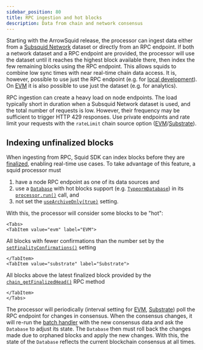 ```yaml
---
sidebar_position: 80
title: RPC ingestion and hot blocks
description: Data from chain and network consensus
---
```



Starting with the ArrowSquid release, the processor can ingest data either from a [Subsquid Network](/subsquid-network) dataset or directly from an RPC endpoint. If both a network dataset and a RPC endpoint are provided, the processor will use the dataset until it reaches the highest block available there, then index the few remaining blocks using the RPC endpoint. This allows squids to combine low sync times with near real-time chain data access. It is, however, possible to use just the RPC endpoint (e.g. for [local development](/sdk/tutorials/evm-local)). On [EVM](/sdk/reference/processors/evm-batch) it is also possible to use just the dataset (e.g. for analytics).

RPC ingestion can create a heavy load on node endpoints. The load typically short in duration when a Subsquid Network dataset is used, and the total number of requests is low. However, their frequency may be sufficient to trigger HTTP 429 responses. Use private endpoints and rate limit your requests with the `rateLimit` chain source option ([EVM](/sdk/reference/processors/evm-batch/general/#set-data-source)/[Substrate](/sdk/reference/processors/substrate-batch/general/#set-data-source)).

## Indexing unfinalized blocks

When ingesting from RPC, Squid SDK can index blocks before they are [finalized](https://info.etherscan.com/epoch-in-ethereum/), enabling real-time use cases. To take advantage of this feature, a squid processor must

1. have a node RPC endpoint as one of its data sources and
2. use a [`Database`](/sdk/resources/persisting-data/overview) with hot blocks support (e.g. [`TypeormDatabase`](/sdk/resources/persisting-data/typeorm)) in its [`processor.run()`](/sdk/overview/#processorrun) call, and
3. not set the [`useArchiveOnly(true)`](/sdk/reference/processors/evm-batch/general/#use-archive-only) setting.

With this, the processor will consider some blocks to be "hot":

```mdx-code-block
<Tabs>
<TabItem value="evm" label="EVM">
```

All blocks with fewer confirmations than the number set by the [`setFinalityConfirmations()`](/sdk/reference/processors/evm-batch/general/#set-finality-confirmation) setting

```mdx-code-block
</TabItem>
<TabItem value="substrate" label="Substrate">
```

All blocks above the latest finalized block provided by the [`chain_getFinalizedHead()`](https://polkadot.js.org/docs/substrate/rpc/#getfinalizedhead-blockhash) RPC method

```mdx-code-block
</TabItem>
</Tabs>
```

The processor will periodically (interval setting for [EVM](/sdk/reference/processors/evm-batch/general/#set-chain-poll-interval), [Substrate](/sdk/reference/processors/substrate-batch/general/#set-chain-poll-interval)) poll the RPC endpoint for changes in consensus. When the consensus changes, it will re-run the [batch handler](/sdk/overview/#processorrun) with the new consensus data and ask the `Database` to adjust its state. The `Database` then must roll back the changes made due to orphaned blocks and apply the new changes. With this, the state of the `Database` reflects the current blockchain consensus at all times.
